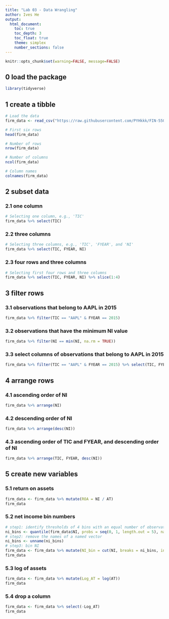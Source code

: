 ```yaml
---
title: "Lab 03 - Data Wrangling"
author: Ives He
output:
  html_document:
    toc: true
    toc_depth: 3
    toc_float: true
    theme: simplex
    number_sections: false
---
```


```r
knitr::opts_chunk$set(warning=FALSE, message=FALSE)
```

## 0 load the package 
```r
library(tidyverse)
```

## 1 create a tibble 

```r
# Load the data
firm_data <- read_csv("https://raw.githubusercontent.com/PYHkkk/FIN-550/main/firm.csv")

# First six rows
head(firm_data)

# Number of rows
nrow(firm_data)

# Number of columns
ncol(firm_data)

# Column names
colnames(firm_data)
```

## 2 subset data 

### 2.1 one column 
```r
# Selecting one column, e.g., 'TIC'
firm_data %>% select(TIC)
```

### 2.2 three columns 
```r
# Selecting three columns, e.g., 'TIC', 'FYEAR', and 'NI'
firm_data %>% select(TIC, FYEAR, NI)
```

### 2.3 four rows and three columns
```r
# Selecting first four rows and three columns
firm_data %>% select(TIC, FYEAR, NI) %>% slice(1:4)
```

## 3 filter rows  

### 3.1 observations that belong to AAPL in 2015 
```r
firm_data %>% filter(TIC == "AAPL" & FYEAR == 2015)
```

### 3.2 observations that have the minimum NI value 
```r
firm_data %>% filter(NI == min(NI, na.rm = TRUE))
```

### 3.3 select columns of observations that belong to AAPL in 2015   
```r
firm_data %>% filter(TIC == "AAPL" & FYEAR == 2015) %>% select(TIC, FYEAR, NI)
```

## 4 arrange rows 

### 4.1 ascending order of NI
```r
firm_data %>% arrange(NI)
```

### 4.2 descending order of NI
```r
firm_data %>% arrange(desc(NI))
```

### 4.3 ascending order of TIC and FYEAR, and descending order of NI
```r
firm_data %>% arrange(TIC, FYEAR, desc(NI))
```

## 5 create new variables  

### 5.1 return on assets 
```r
firm_data <- firm_data %>% mutate(ROA = NI / AT)
firm_data
```

### 5.2 net income bin numbers  
```r
# step1: identify thresholds of 4 bins with an equal number of observations 
ni_bins <- quantile(firm_data$NI, probs = seq(0, 1, length.out = 5), na.rm = TRUE)
# step2: remove the names of a named vector  
ni_bins <- unname(ni_bins)
# step3: bin NI  
firm_data <- firm_data %>% mutate(NI_bin = cut(NI, breaks = ni_bins, include.lowest = TRUE))
firm_data
```

### 5.3 log of assets 
```r
firm_data <- firm_data %>% mutate(Log_AT = log(AT))
firm_data
```

### 5.4 drop a column 
```r
firm_data <- firm_data %>% select(-Log_AT)
firm_data
```

